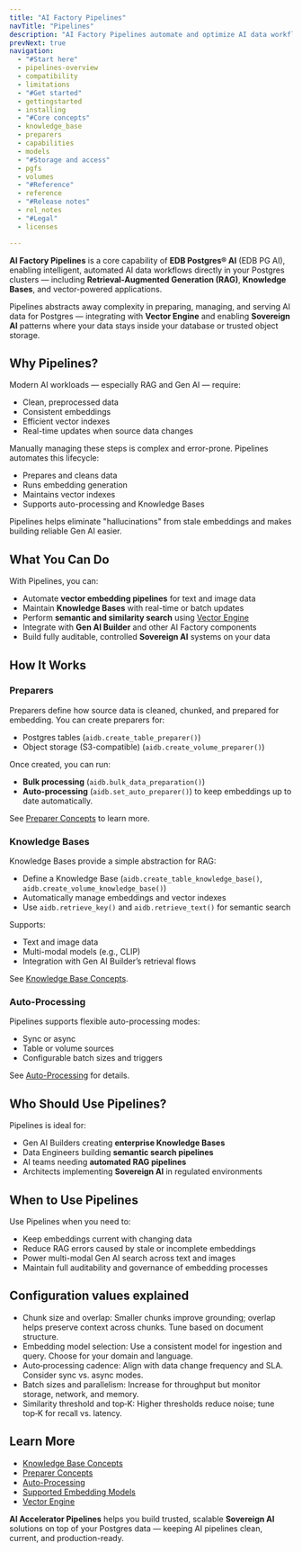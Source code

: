 ```yaml
---
title: "AI Factory Pipelines"
navTitle: "Pipelines"
description: "AI Factory Pipelines automate and optimize AI data workflows in Postgres — powering RAG, Knowledge Bases, and more."
prevNext: true
navigation:
  - "#Start here"
  - pipelines-overview
  - compatibility
  - limitations
  - "#Get started"
  - gettingstarted
  - installing
  - "#Core concepts"
  - knowledge_base
  - preparers
  - capabilities
  - models
  - "#Storage and access"
  - pgfs
  - volumes
  - "#Reference"
  - reference
  - "#Release notes"
  - rel_notes
  - "#Legal"
  - licenses

---
```


**AI Factory Pipelines** is a core capability of **EDB Postgres® AI** (EDB PG AI), enabling intelligent, automated AI data workflows directly in your Postgres clusters — including **Retrieval-Augmented Generation (RAG)**, **Knowledge Bases**, and vector-powered applications.

Pipelines abstracts away complexity in preparing, managing, and serving AI data for Postgres — integrating with **Vector Engine** and enabling **Sovereign AI** patterns where your data stays inside your database or trusted object storage.

## Why Pipelines?

Modern AI workloads — especially RAG and Gen AI — require:

-   Clean, preprocessed data
-   Consistent embeddings
-   Efficient vector indexes
-   Real-time updates when source data changes

Manually managing these steps is complex and error-prone. Pipelines automates this lifecycle:

-   Prepares and cleans data
-   Runs embedding generation
-   Maintains vector indexes
-   Supports auto-processing and Knowledge Bases

Pipelines helps eliminate "hallucinations" from stale embeddings and makes building reliable Gen AI easier.

## What You Can Do

With Pipelines, you can:

-   Automate **vector embedding pipelines** for text and image data
-   Maintain **Knowledge Bases** with real-time or batch updates
-   Perform **semantic and similarity search** using [Vector Engine](/edb-postgres-ai/1.3/ai-factory/vector-engine/)
-   Integrate with **Gen AI Builder** and other AI Factory components
-   Build fully auditable, controlled **Sovereign AI** systems on your data

## How It Works

### Preparers

Preparers define how source data is cleaned, chunked, and prepared for embedding. You can create preparers for:

-   Postgres tables (`aidb.create_table_preparer()`)
-   Object storage (S3-compatible) (`aidb.create_volume_preparer()`)

Once created, you can run:

-   **Bulk processing** (`aidb.bulk_data_preparation()`)
-   **Auto-processing** (`aidb.set_auto_preparer()`) to keep embeddings up to date automatically.

See [Preparer Concepts](preparers/) to learn more.

### Knowledge Bases

Knowledge Bases provide a simple abstraction for RAG:

-   Define a Knowledge Base (`aidb.create_table_knowledge_base()`, `aidb.create_volume_knowledge_base()`)
-   Automatically manage embeddings and vector indexes
-   Use `aidb.retrieve_key()` and `aidb.retrieve_text()` for semantic search

Supports:

-   Text and image data
-   Multi-modal models (e.g., CLIP)
-   Integration with Gen AI Builder’s retrieval flows

See [Knowledge Base Concepts](knowledge_base/).

### Auto-Processing

Pipelines supports flexible auto-processing modes:

-   Sync or async
-   Table or volume sources
-   Configurable batch sizes and triggers

See [Auto-Processing](capabilities/auto-processing/) for details.

## Who Should Use Pipelines?

Pipelines is ideal for:

-   Gen AI Builders creating **enterprise Knowledge Bases**
-   Data Engineers building **semantic search pipelines**
-   AI teams needing **automated RAG pipelines**
-   Architects implementing **Sovereign AI** in regulated environments

## When to Use Pipelines

Use Pipelines when you need to:

-   Keep embeddings current with changing data
-   Reduce RAG errors caused by stale or incomplete embeddings
-   Power multi-modal Gen AI search across text and images
-   Maintain full auditability and governance of embedding processes


## Configuration values explained

- Chunk size and overlap: Smaller chunks improve grounding; overlap helps preserve context across chunks. Tune based on document structure.
- Embedding model selection: Use a consistent model for ingestion and query. Choose for your domain and language.
- Auto‑processing cadence: Align with data change frequency and SLA. Consider sync vs. async modes.
- Batch sizes and parallelism: Increase for throughput but monitor storage, network, and memory.
- Similarity threshold and top‑K: Higher thresholds reduce noise; tune top‑K for recall vs. latency.

## Learn More

-   [Knowledge Base Concepts](knowledge_base/)
-   [Preparer Concepts](preparers/)
-   [Auto-Processing](capabilities/auto-processing/)
-   [Supported Embedding Models](models/supported-models/)
-   [Vector Engine](/edb-postgres-ai/1.3/ai-factory/vector-engine/)

**AI Accelerator Pipelines** helps you build trusted, scalable **Sovereign AI** solutions on top of your Postgres data — keeping AI pipelines clean, current, and production-ready.
